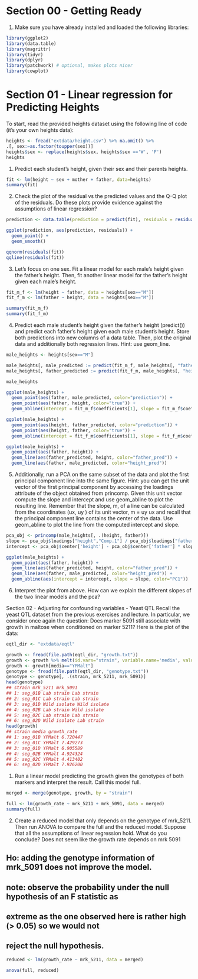 # Section 00 - Getting Ready
1. Make sure you have already installed and loaded the following libraries:
```r
library(ggplot2)
library(data.table)
library(magrittr)
library(tidyr)
library(dplyr)
library(patchwork) # optional, makes plots nicer
library(cowplot)
```



# Section 01 - Linear regression for Predicting Heights

To start, read the provided heights dataset using the following line of code (it’s your own heights data):
```r
heights <- fread("extdata/height.csv") %>% na.omit() %>%
.[, sex:=as.factor(toupper(sex))]
heights$sex <- replace(heights$sex, heights$sex =='W', 'F')
heights
```

1. Predict each student’s height, given their sex and their parents heights.
```r
fit <- lm(height ~ sex + mother + father, data=heights)
summary(fit)
```

2. Check the plot of the residual vs the predicted values and the Q-Q plot of the residuals. Do these plots
provide evidence against the assumptions of linear regression?
```r
prediction <- data.table(prediction = predict(fit), residuals = residuals(fit))

ggplot(prediction, aes(prediction, residuals)) +
  geom_point() +
  geom_smooth()

qqnorm(residuals(fit))
qqline(residuals(fit))
```

3. Let’s focus on one sex. Fit a linear model for each male’s height given the father’s height. Then, fit another
linear model for the father’s height given each male’s height.
```r
fit_m_f <- lm(height ~ father, data = heights[sex=="M"])
fit_f_m <- lm(father ~ height, data = heights[sex=="M"])

summary(fit_m_f)
summary(fit_f_m)
```

4. Predict each male student’s height given the father’s height (predict()) and predict each father’s height
given each male student’s height. Store both predictions into new columns of a data table. Then, plot the
original data and additionally both regression lines. Hint: use geom_line.
```r
male_heights <- heights[sex=="M"]

male_heights[, male_predicted := predict(fit_m_f, male_heights[, "father"]) ]
male_heights[, father_predicted := predict(fit_f_m, male_heights[, "height"]) ]

male_heights

ggplot(male_heights) +
  geom_point(aes(father, male_predicted, color="prediction")) +
  geom_point(aes(father, height, color="true")) +
  geom_abline(intercept = fit_m_f$coefficients[1], slope = fit_m_f$coefficients[2])

ggplot(male_heights) +
  geom_point(aes(height, father_predicted, color="prediction")) +
  geom_point(aes(height, father, color="true")) +
  geom_abline(intercept = fit_f_m$coefficients[1], slope = fit_f_m$coefficients[2])

ggplot(male_heights) +
  geom_point(aes(father, height)) +
  geom_line(aes(father_predicted, height, color="father_pred")) +
  geom_line(aes(father, male_predicted, color="height_pred"))
```

5. Additionally, run a PCA on the same subset of the data and plot the first principal component line into
the same figure. Hint: you can get the unit vector of the first principal component by accessing the loadings
attribute of the object obtained from princomp. Given this unit vector compute the slope and intercept and
use geom_abline to plot the resulting line. Remember that the slope, m, of a line can be calculated from
the coordinates (ux, uy ) of its unit vector, m = uy
ux and recall that the principal component line contains the
center of the data. Use geom_abline to plot the line from the computed intercept and slope.
```r
pca_obj <- princomp(male_heights[, .(height, father)])
slope <- pca_obj$loadings["height","Comp.1"] / pca_obj$loadings["father","Comp.1"]
intercept <- pca_obj$center['height'] - pca_obj$center['father'] * slope

ggplot(male_heights) +
  geom_point(aes(father, height)) +
  geom_line(aes(father_predicted, height, color="father_pred")) +
  geom_line(aes(father, male_predicted, color="height_pred")) +
  geom_abline(aes(intercept = intercept, slope = slope, color="PC1"))
```

6. Interpret the plot from above. How can we explain the different slopes of the two linear models and the
pca?



Section 02 - Adjusting for confounding variables - Yeast QTL
Recall the yeast QTL dataset from the previous exercises and lecture. In particular, we consider once again
the question: Does marker 5091 still associate with growth in maltose when conditioned on marker 5211?
Here is the plot of the data:

```r
eqtl_dir <- "extdata/eqtl"

growth <- fread(file.path(eqtl_dir, "growth.txt"))
growth <- growth %>% melt(id.vars="strain", variable.name='media', value.name='growth_rate')
growth <- growth[media=="YPMalt"]
genotype <- fread(file.path(eqtl_dir, "genotype.txt"))
genotype <- genotype[, .(strain, mrk_5211, mrk_5091)]
head(genotype)
## strain mrk_5211 mrk_5091
## 1: seg_01B Lab strain Lab strain
## 2: seg_01C Lab strain Lab strain
## 3: seg_01D Wild isolate Wild isolate
## 4: seg_02B Lab strain Wild isolate
## 5: seg_02C Lab strain Lab strain
## 6: seg_02D Wild isolate Lab strain
head(growth)
## strain media growth_rate
## 1: seg_01B YPMalt 6.720447
## 2: seg_01C YPMalt 7.429273
## 3: seg_01D YPMalt 6.905589
## 4: seg_02B YPMalt 4.924324
## 5: seg_02C YPMalt 4.413402
## 6: seg_02D YPMalt 7.926200
```
1. Run a linear model predicting the growth given the genotypes of both markers and interpret the result.
Call this model full.
```r
merged <- merge(genotype, growth, by = "strain")

full <- lm(growth_rate ~ mrk_5211 + mrk_5091, data = merged)
summary(full)
```


2. Create a reduced model that only depends on the genotype of mrk_5211. Then run ANOVA to compare
the full and the reduced model. Suppose that all the assumptions of linear regression hold. What do you
conclude?
Does not seem like the growth rate depends on mrk 5091 

## Ho: adding the genotype information of mrk_5091 does not improve the model.
## note: observe the probability under the null hypothesis of an F statistic as
## extreme as the one observed here is rather high (> 0.05) so we would not
## reject the null hypothesis.
```r
reduced <- lm(growth_rate ~ mrk_5211, data = merged)

anova(full, reduced)
```



